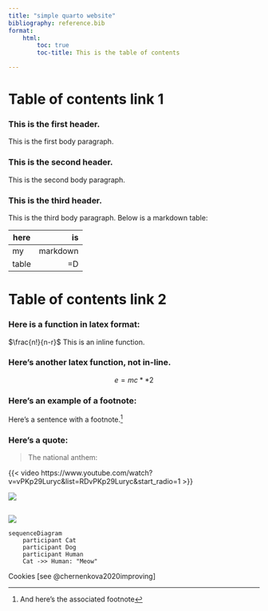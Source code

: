 ```yaml
---
title: "simple quarto website"
bibliography: reference.bib
format:
    html:
        toc: true
        toc-title: This is the table of contents

---
```

# Table of contents link 1

<html>
    <h3> This is the first header. </h3>
    <body> This is the first body paragraph.</body>
    <h3> This is the second header.  </h3>
    <body> This is the second body paragraph.</body>
    <h3> This is the third header. </h3>
    <body> This is the third body paragraph. Below is a markdown table: </body>
here| is
-----|-----:
my|markdown
table|=D

</html>

# Table of contents link 2

<html>
    <h3> Here is a function in latex format: </h3>
    <body> $\frac{n!}{n-r}$ This is an inline function. </body>
    <h3> Here's another latex function, not in-line. </h3>
    <body> $$e=mc**2$$ </body>
    <h3>Here's an example of a footnote:</h3>
<div>
<p markdown = "1">
Here's a sentence with a footnote.[^1]
</div>
<h3> Here's a quote: </h3>
> The national anthem:
</html>

<html>
{{< video https://www.youtube.com/watch?v=vPKp29Luryc&list=RDvPKp29Luryc&start_radio=1 >}}
<body>
<img src="https://upload.wikimedia.org/wikipedia/commons/thumb/f/f8/Haigerloch_-_Altstadt_-_Ansicht_aus_S%C3%BCden_vom_R%C3%B6merturm_%282%29.jpg/500px-Haigerloch_-_Altstadt_-_Ansicht_aus_S%C3%BCden_vom_R%C3%B6merturm_%282%29.jpg" style = "padding-bottom: 15px">

<img src= "https://upload.wikimedia.org/wikipedia/commons/thumb/9/9e/Macropus_giganteus_-_Brunkerville.jpg/640px-Macropus_giganteus_-_Brunkerville.jpg" >
</body>
</html>

```mermaid
sequenceDiagram
    participant Cat
    participant Dog
    participant Human
    Cat ->> Human: "Meow"
```

Cookies [see @chernenkova2020improving]

[^1]: And here's the associated footnote